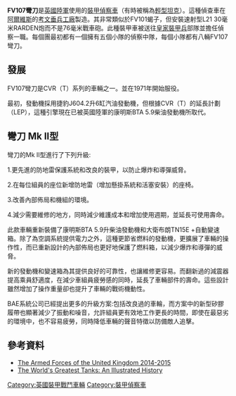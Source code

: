 {{校对翻译}}
{{Infobox Weapon
|name=FV107 Scimitar
|image=[[File:FV107_Scimitar_IFV.jpg|300px]]
|caption=
|origin= [[英國|英國]]
|type=[[裝甲偵查車|裝甲偵查車]]
<!-- Type selection -->
|is_vehicle=yes
|is_UK=yes
<!-- General specifications -->
|weight=7.8 [[公噸|噸]]
|length=4.9 m
|width=2.2 m
|height=2.1 m
|diameter= 
|crew=3
|manufacturer=[[Alvis_Car_and_Engineering_Company_Ltd|Alvis]]
|service=Alvis Car and Engineering Company Ltd|Alvis
|wars=[[福克蘭群島戰爭|福克蘭群島戰爭]]、[[海湾战争|海湾战争]]、[[波斯尼亞戰爭|波斯尼亞戰爭]]、[[科索沃战争|科索沃战争]]、[[伊拉克战争|伊拉克战争]]、[[阿富汗战争_(2001年)|阿富汗戰爭]]
<!-- Vehicle/missile specifications -->
|armour=鋁裝甲
|primary_armament=30 mm L21 [[RARDEN|RARDEN]] cannon<br> sabot, HE and armor-piercing special effects (APSE) rounds
|secondary_armament=[[Weapon_mount#Coaxial|Coaxial]] 7.62 mm [[L7_(machine_gun)|L37A1 MG]]
|engine=Cummins BTA 5.9 diesel
|engine_power=190 hp (142 kW)
|pw_ratio=
|suspension=Torsion bar
|vehicle_range=450 km
|speed=50 mph (80.5 km/h)
|guidance=
|Ground Pressure=14lbs Square inch
}}
'''FV107彎刀'''是[[英國陸軍|英國陸軍]]使用的[[裝甲偵察車|裝甲偵察車]]（有時被稱為[[輕型坦克|輕型坦克]]）。這種偵查車在[[阿爾維斯|阿爾維斯]]的[[考文垂兵工廠|考文垂兵工廠]]製造。其非常類似於FV101蝎子，但安裝速射型L21 30毫米RARDEN炮而不是76毫米戰車砲。此種裝甲車被送往[[皇家裝甲兵|皇家裝甲兵]]部隊並擔任偵察一職。每個團最初都有一個擁有五個小隊的偵察中隊，每個小隊都有八輛FV107彎刀。

==發展==
FV107彎刀是CVR（T）系列的車輛之一。並在1971年開始服役。

最初，發動機採用捷豹J604.2升6缸汽油發動機，但根據CVR（T）的延長計劃（LEP），這種引擎現在已被英國陸軍的康明斯BTA 5.9柴油發動機所取代。

==彎刀 Mk II型==
彎刀的Mk II型進行了下列升級:

1.更先進的防地雷保護系統和改良的裝甲，以防止爆炸和導彈威脅。

2.在每位組員的座位新增防地雷（增加懸掛系統和活塞安裝）的座椅。

3.改善內部佈局和機組的環境。

4.減少需要維修的地方，同時減少維護成本和增加使用週期，並延長可使用壽命。

此款車輛重新裝備了康明斯BTA 5.9升柴油發動機和大衛布朗TN15E +自動變速箱。除了為空調系統提供電力之外，這種更節省燃料的發動機，更擴展了車輛的操作性，而已重新設計的內部佈局也更好地保護了燃料箱，以減少爆炸和導彈的威脅。

新的發動機和變速箱為其提供良好的可靠性，也讓維修更容易。而翻新過的減震器提高乘員舒適度，在減少車組員疲勞感的同時，延長了車輛部件的壽命。這些設計雖然增加了操作重量卻也提升了車輛的戰術機動性。

BAE系統公司已經提出更多的升級方案:包括改良過的車輪，而方案中的新型矽膠履帶也顯著減少了振動和噪音，允許組員更有效地工作更長的時間，即使在最惡劣的環境中，也不容易疲勞，同時降低車輛的聲音特徵以防備敵人追擊。

==參考資料==
*[https://books.google.com.tw/books?id=62VtBQAAQBAJ&pg=PA117&dq=FV107+Scimitar&hl=zh-TW&sa=X&redir_esc=y#v=onepage&q=FV107%20Scimitar&f=false The Armed Forces of the United Kingdom 2014-2015]{{Wayback|url=https://books.google.com.tw/books?id=62VtBQAAQBAJ&pg=PA117&dq=FV107+Scimitar&hl=zh-TW&sa=X&redir_esc=y#v=onepage&q=FV107%20Scimitar&f=false |date=20170315174811 }}
*[https://books.google.com.tw/books?id=feY_CwAAQBAJ&pg=PT328&dq=FV107+Scimitar&hl=zh-TW&sa=X&redir_esc=y#v=onepage&q=FV107%20Scimitar&f=false The World's Greatest Tanks: An Illustrated History]{{Wayback|url=https://books.google.com.tw/books?id=feY_CwAAQBAJ&pg=PT328&dq=FV107+Scimitar&hl=zh-TW&sa=X&redir_esc=y#v=onepage&q=FV107%20Scimitar&f=false |date=20170315175400 }}

{{ModernUKAFVsNav | style= wide }}
[[Category:英國裝甲戰鬥車輛|Category:英國裝甲戰鬥車輛]]
[[Category:裝甲偵察車|Category:裝甲偵察車]]